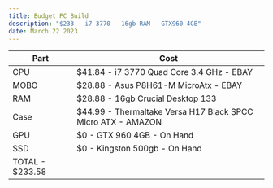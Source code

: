 ```yaml
---
title: Budget PC Build
description: "$233 - i7 3770 - 16gb RAM - GTX960 4GB"
date: March 22 2023
---
```




| Part | Cost                                                             |
| ------ | ------------------------------------------------------------------------- |
| CPU   | $41.84 - i7 3770 Quad Core 3.4 GHz - EBAY |
| MOBO | $28.88 - Asus P8H61-M MicroAtx - EBAY |
| RAM   | $28.88 - 16gb Crucial Desktop 133| POWER SUPPLY   | $64.99 - EGVA 600W Plus - AMAZON                                     |
|Case|  $44.99 - Thermaltake Versa H17 Black SPCC Micro ATX - AMAZON                              |
| GPU   | $0 - GTX 960 4GB - On Hand                                  |
| SSD | $0 - Kingston 500gb - On Hand  |
| TOTAL - $233.58 |  |